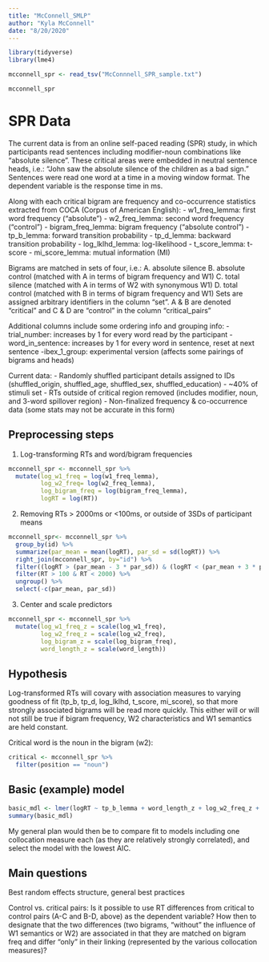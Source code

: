 ```yaml
---
title: "McConnell_SMLP"
author: "Kyla McConnell"
date: "8/20/2020"
---
```


```r
library(tidyverse)
library(lme4)

mcconnell_spr <- read_tsv("McConnnell_SPR_sample.txt")

mcconnell_spr
```

# SPR Data

The current data is from an online self-paced reading (SPR) study, in which participants read sentences including modifier-noun combinations like "absolute silence". These critical areas were embedded in neutral sentence heads, i.e.: "John saw the absolute silence of the children as a bad sign." Sentences were read one word at a time in a moving window format. The dependent variable is the response time in ms. 

Along with each critical bigram are frequency and co-occurrence statistics extracted from COCA (Corpus of American English): 
  - w1_freq_lemma: first word frequency ("absolute")
  - w2_freq_lemma: second word frequency ("control")
  - bigram_freq_lemma: bigram frequency ("absolute control")
  - tp_b_lemma: forward transition probability
  - tp_d_lemma: backward transition probability
  - log_lklhd_lemma: log-likelihood
  - t_score_lemma: t-score
  - mi_score_lemma: mutual information (MI)
  
Bigrams are matched in sets of four, i.e.:
  A. absolute silence
  B. absolute control (matched with A in terms of bigram frequency and W1)
  C. total silence (matched with A in terms of W2 with synonymous W1)
  D. total control (matched with B in terms of bigram frequency and W1)
Sets are assigned arbitrary identifiers in the column "set".
A & B are denoted "critical" and C & D are "control" in the column "critical_pairs"

Additional columns include some ordering info and grouping info:
  -trial_number: increases by 1 for every word read by the participant
  -word_in_sentence: increases by 1 for every word in sentence, reset at next sentence
  -ibex_1_group: experimental version (affects some pairings of bigrams and heads)

Current data:
- Randomly shuffled participant details assigned to IDs (shuffled_origin, shuffled_age, shuffled_sex, shuffled_education)
- ~40% of stimuli set 
- RTs outside of critical region removed (includes modifier, noun, and 3-word spillover region)
- Non-finalized frequency & co-occurrence data (some stats may not be accurate in this form)

## Preprocessing steps
1. Log-transforming RTs and word/bigram frequencies 
```r
mcconnell_spr <- mcconnell_spr %>% 
  mutate(log_w1_freq = log(w1_freq_lemma),
         log_w2_freq= log(w2_freq_lemma),
         log_bigram_freq = log(bigram_freq_lemma),
         logRT = log(RT))
```

2. Removing RTs > 2000ms or <100ms, or outside of 3SDs of participant means
```r
mcconnell_spr<- mcconnell_spr %>% 
  group_by(id) %>% 
  summarize(par_mean = mean(logRT), par_sd = sd(logRT)) %>% 
  right_join(mcconnell_spr, by="id") %>% 
  filter((logRT > (par_mean - 3 * par_sd)) & (logRT < (par_mean + 3 * par_sd))) %>% 
  filter(RT > 100 & RT < 2000) %>% 
  ungroup() %>% 
  select(-c(par_mean, par_sd))
```

3. Center and scale predictors
```r
mcconnell_spr <- mcconnell_spr %>% 
  mutate(log_w1_freq_z = scale(log_w1_freq),
         log_w2_freq_z = scale(log_w2_freq),
         log_bigram_z = scale(log_bigram_freq),
         word_length_z = scale(word_length))
```

## Hypothesis

Log-transformed RTs will covary with association measures to varying goodness of fit (tp_b, tp_d, log_lklhd, t_score, mi_score), so that more strongly associated bigrams will be read more quickly. This either will or will not still be true if bigram frequency, W2 characteristics and W1 semantics are held constant.

Critical word is the noun in the bigram (w2):
```r
critical <- mcconnell_spr %>% 
  filter(position == "noun")
```

## Basic (example) model
```r
basic_mdl <- lmer(logRT ~ tp_b_lemma + word_length_z + log_w2_freq_z + log_w1_freq_z + trial_number + log_bigram_z + (1|id) + (1+tp_b_lemma|ItemID), data=critical)
summary(basic_mdl)
```

My general plan would then be to compare fit to models including one collocation measure each (as they are relatively strongly correlated), and select the model with the lowest AIC.

## Main questions
Best random effects structure, general best practices

Control vs. critical pairs:
Is it possible to use RT differences from critical to control pairs (A-C and B-D, above) as the dependent variable? 
How then to designate that the two differences (two bigrams, "without" the influence of W1 semantics or W2) are associated in that they are matched on bigram freq and differ "only" in their linking (represented by the various collocation measures)?
